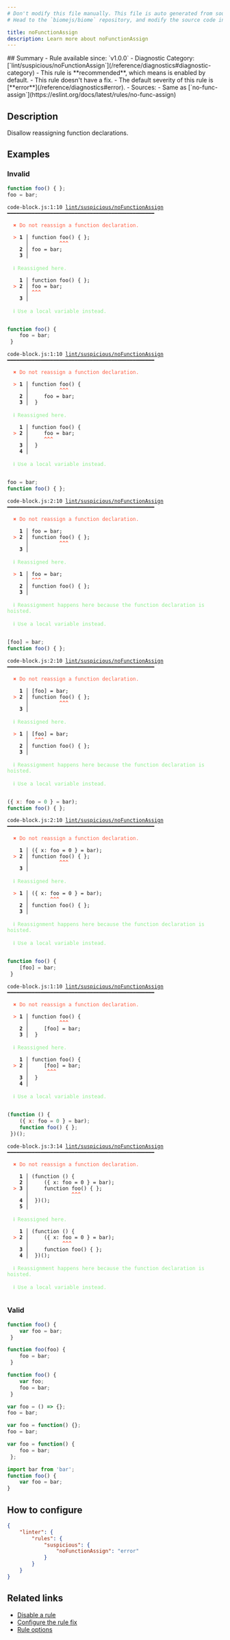 ```yaml
---
# Don't modify this file manually. This file is auto generated from source, and you will lose your changes next time the website is built.
# Head to the `biomejs/biome` repository, and modify the source code in there.

title: noFunctionAssign
description: Learn more about noFunctionAssign
---
```


<Tabs>
<TabItem label="JavaScript (and super languages)" icon="seti:javascript">
## Summary
- Rule available since: `v1.0.0`
- Diagnostic Category: [`lint/suspicious/noFunctionAssign`](/reference/diagnostics#diagnostic-category)
- This rule is **recommended**, which means is enabled by default.
- This rule doesn't have a fix.
- The default severity of this rule is [**error**](/reference/diagnostics#error).
- Sources: 
  - Same as [`no-func-assign`](https://eslint.org/docs/latest/rules/no-func-assign)

## Description
Disallow reassigning function declarations.

## Examples

### Invalid

```js
function foo() { };
foo = bar;
```

<pre class="language-text"><code class="language-text">code-block.js:1:10 <a href="https://biomejs.dev/linter/rules/no-function-assign">lint/suspicious/noFunctionAssign</a> ━━━━━━━━━━━━━━━━━━━━━━━━━━━━━━━━━━━━━━━━━━━━━━━━<br /><br />  <strong><span style="color: Tomato;">✖</span></strong> <span style="color: Tomato;">Do not reassign a function declaration.</span><br />  <br />  <strong><span style="color: Tomato;">&gt;</span></strong> <strong>1 │ </strong>function foo() &#123; &#125;;<br />   <strong>   │ </strong>         <strong><span style="color: Tomato;">^</span></strong><strong><span style="color: Tomato;">^</span></strong><strong><span style="color: Tomato;">^</span></strong><br />    <strong>2 │ </strong>foo = bar;<br />    <strong>3 │ </strong><br />  <br />  <strong><span style="color: lightgreen;">ℹ</span></strong> <span style="color: lightgreen;">Reassigned here.</span><br />  <br />    <strong>1 │ </strong>function foo() &#123; &#125;;<br />  <strong><span style="color: Tomato;">&gt;</span></strong> <strong>2 │ </strong>foo = bar;<br />   <strong>   │ </strong><strong><span style="color: Tomato;">^</span></strong><strong><span style="color: Tomato;">^</span></strong><strong><span style="color: Tomato;">^</span></strong><br />    <strong>3 │ </strong><br />  <br />  <strong><span style="color: lightgreen;">ℹ</span></strong> <span style="color: lightgreen;">Use a local variable instead.</span><br />  <br /></code></pre>

```js
function foo() {
    foo = bar;
 }
```

<pre class="language-text"><code class="language-text">code-block.js:1:10 <a href="https://biomejs.dev/linter/rules/no-function-assign">lint/suspicious/noFunctionAssign</a> ━━━━━━━━━━━━━━━━━━━━━━━━━━━━━━━━━━━━━━━━━━━━━━━━<br /><br />  <strong><span style="color: Tomato;">✖</span></strong> <span style="color: Tomato;">Do not reassign a function declaration.</span><br />  <br />  <strong><span style="color: Tomato;">&gt;</span></strong> <strong>1 │ </strong>function foo() &#123;<br />   <strong>   │ </strong>         <strong><span style="color: Tomato;">^</span></strong><strong><span style="color: Tomato;">^</span></strong><strong><span style="color: Tomato;">^</span></strong><br />    <strong>2 │ </strong>    foo = bar;<br />    <strong>3 │ </strong> &#125;<br />  <br />  <strong><span style="color: lightgreen;">ℹ</span></strong> <span style="color: lightgreen;">Reassigned here.</span><br />  <br />    <strong>1 │ </strong>function foo() &#123;<br />  <strong><span style="color: Tomato;">&gt;</span></strong> <strong>2 │ </strong>    foo = bar;<br />   <strong>   │ </strong>    <strong><span style="color: Tomato;">^</span></strong><strong><span style="color: Tomato;">^</span></strong><strong><span style="color: Tomato;">^</span></strong><br />    <strong>3 │ </strong> &#125;<br />    <strong>4 │ </strong><br />  <br />  <strong><span style="color: lightgreen;">ℹ</span></strong> <span style="color: lightgreen;">Use a local variable instead.</span><br />  <br /></code></pre>

```js
foo = bar;
function foo() { };
```

<pre class="language-text"><code class="language-text">code-block.js:2:10 <a href="https://biomejs.dev/linter/rules/no-function-assign">lint/suspicious/noFunctionAssign</a> ━━━━━━━━━━━━━━━━━━━━━━━━━━━━━━━━━━━━━━━━━━━━━━━━<br /><br />  <strong><span style="color: Tomato;">✖</span></strong> <span style="color: Tomato;">Do not reassign a function declaration.</span><br />  <br />    <strong>1 │ </strong>foo = bar;<br />  <strong><span style="color: Tomato;">&gt;</span></strong> <strong>2 │ </strong>function foo() &#123; &#125;;<br />   <strong>   │ </strong>         <strong><span style="color: Tomato;">^</span></strong><strong><span style="color: Tomato;">^</span></strong><strong><span style="color: Tomato;">^</span></strong><br />    <strong>3 │ </strong><br />  <br />  <strong><span style="color: lightgreen;">ℹ</span></strong> <span style="color: lightgreen;">Reassigned here.</span><br />  <br />  <strong><span style="color: Tomato;">&gt;</span></strong> <strong>1 │ </strong>foo = bar;<br />   <strong>   │ </strong><strong><span style="color: Tomato;">^</span></strong><strong><span style="color: Tomato;">^</span></strong><strong><span style="color: Tomato;">^</span></strong><br />    <strong>2 │ </strong>function foo() &#123; &#125;;<br />    <strong>3 │ </strong><br />  <br />  <strong><span style="color: lightgreen;">ℹ</span></strong> <span style="color: lightgreen;">Reassignment happens here because the function declaration is hoisted.</span><br />  <br />  <strong><span style="color: lightgreen;">ℹ</span></strong> <span style="color: lightgreen;">Use a local variable instead.</span><br />  <br /></code></pre>

```js
[foo] = bar;
function foo() { };
```

<pre class="language-text"><code class="language-text">code-block.js:2:10 <a href="https://biomejs.dev/linter/rules/no-function-assign">lint/suspicious/noFunctionAssign</a> ━━━━━━━━━━━━━━━━━━━━━━━━━━━━━━━━━━━━━━━━━━━━━━━━<br /><br />  <strong><span style="color: Tomato;">✖</span></strong> <span style="color: Tomato;">Do not reassign a function declaration.</span><br />  <br />    <strong>1 │ </strong>[foo] = bar;<br />  <strong><span style="color: Tomato;">&gt;</span></strong> <strong>2 │ </strong>function foo() &#123; &#125;;<br />   <strong>   │ </strong>         <strong><span style="color: Tomato;">^</span></strong><strong><span style="color: Tomato;">^</span></strong><strong><span style="color: Tomato;">^</span></strong><br />    <strong>3 │ </strong><br />  <br />  <strong><span style="color: lightgreen;">ℹ</span></strong> <span style="color: lightgreen;">Reassigned here.</span><br />  <br />  <strong><span style="color: Tomato;">&gt;</span></strong> <strong>1 │ </strong>[foo] = bar;<br />   <strong>   │ </strong> <strong><span style="color: Tomato;">^</span></strong><strong><span style="color: Tomato;">^</span></strong><strong><span style="color: Tomato;">^</span></strong><br />    <strong>2 │ </strong>function foo() &#123; &#125;;<br />    <strong>3 │ </strong><br />  <br />  <strong><span style="color: lightgreen;">ℹ</span></strong> <span style="color: lightgreen;">Reassignment happens here because the function declaration is hoisted.</span><br />  <br />  <strong><span style="color: lightgreen;">ℹ</span></strong> <span style="color: lightgreen;">Use a local variable instead.</span><br />  <br /></code></pre>

```js
({ x: foo = 0 } = bar);
function foo() { };
```

<pre class="language-text"><code class="language-text">code-block.js:2:10 <a href="https://biomejs.dev/linter/rules/no-function-assign">lint/suspicious/noFunctionAssign</a> ━━━━━━━━━━━━━━━━━━━━━━━━━━━━━━━━━━━━━━━━━━━━━━━━<br /><br />  <strong><span style="color: Tomato;">✖</span></strong> <span style="color: Tomato;">Do not reassign a function declaration.</span><br />  <br />    <strong>1 │ </strong>(&#123; x: foo = 0 &#125; = bar);<br />  <strong><span style="color: Tomato;">&gt;</span></strong> <strong>2 │ </strong>function foo() &#123; &#125;;<br />   <strong>   │ </strong>         <strong><span style="color: Tomato;">^</span></strong><strong><span style="color: Tomato;">^</span></strong><strong><span style="color: Tomato;">^</span></strong><br />    <strong>3 │ </strong><br />  <br />  <strong><span style="color: lightgreen;">ℹ</span></strong> <span style="color: lightgreen;">Reassigned here.</span><br />  <br />  <strong><span style="color: Tomato;">&gt;</span></strong> <strong>1 │ </strong>(&#123; x: foo = 0 &#125; = bar);<br />   <strong>   │ </strong>      <strong><span style="color: Tomato;">^</span></strong><strong><span style="color: Tomato;">^</span></strong><strong><span style="color: Tomato;">^</span></strong><br />    <strong>2 │ </strong>function foo() &#123; &#125;;<br />    <strong>3 │ </strong><br />  <br />  <strong><span style="color: lightgreen;">ℹ</span></strong> <span style="color: lightgreen;">Reassignment happens here because the function declaration is hoisted.</span><br />  <br />  <strong><span style="color: lightgreen;">ℹ</span></strong> <span style="color: lightgreen;">Use a local variable instead.</span><br />  <br /></code></pre>

```js
function foo() {
    [foo] = bar;
 }
```

<pre class="language-text"><code class="language-text">code-block.js:1:10 <a href="https://biomejs.dev/linter/rules/no-function-assign">lint/suspicious/noFunctionAssign</a> ━━━━━━━━━━━━━━━━━━━━━━━━━━━━━━━━━━━━━━━━━━━━━━━━<br /><br />  <strong><span style="color: Tomato;">✖</span></strong> <span style="color: Tomato;">Do not reassign a function declaration.</span><br />  <br />  <strong><span style="color: Tomato;">&gt;</span></strong> <strong>1 │ </strong>function foo() &#123;<br />   <strong>   │ </strong>         <strong><span style="color: Tomato;">^</span></strong><strong><span style="color: Tomato;">^</span></strong><strong><span style="color: Tomato;">^</span></strong><br />    <strong>2 │ </strong>    [foo] = bar;<br />    <strong>3 │ </strong> &#125;<br />  <br />  <strong><span style="color: lightgreen;">ℹ</span></strong> <span style="color: lightgreen;">Reassigned here.</span><br />  <br />    <strong>1 │ </strong>function foo() &#123;<br />  <strong><span style="color: Tomato;">&gt;</span></strong> <strong>2 │ </strong>    [foo] = bar;<br />   <strong>   │ </strong>     <strong><span style="color: Tomato;">^</span></strong><strong><span style="color: Tomato;">^</span></strong><strong><span style="color: Tomato;">^</span></strong><br />    <strong>3 │ </strong> &#125;<br />    <strong>4 │ </strong><br />  <br />  <strong><span style="color: lightgreen;">ℹ</span></strong> <span style="color: lightgreen;">Use a local variable instead.</span><br />  <br /></code></pre>

```js
(function () {
    ({ x: foo = 0 } = bar);
    function foo() { };
 })();
```

<pre class="language-text"><code class="language-text">code-block.js:3:14 <a href="https://biomejs.dev/linter/rules/no-function-assign">lint/suspicious/noFunctionAssign</a> ━━━━━━━━━━━━━━━━━━━━━━━━━━━━━━━━━━━━━━━━━━━━━━━━<br /><br />  <strong><span style="color: Tomato;">✖</span></strong> <span style="color: Tomato;">Do not reassign a function declaration.</span><br />  <br />    <strong>1 │ </strong>(function () &#123;<br />    <strong>2 │ </strong>    (&#123; x: foo = 0 &#125; = bar);<br />  <strong><span style="color: Tomato;">&gt;</span></strong> <strong>3 │ </strong>    function foo() &#123; &#125;;<br />   <strong>   │ </strong>             <strong><span style="color: Tomato;">^</span></strong><strong><span style="color: Tomato;">^</span></strong><strong><span style="color: Tomato;">^</span></strong><br />    <strong>4 │ </strong> &#125;)();<br />    <strong>5 │ </strong><br />  <br />  <strong><span style="color: lightgreen;">ℹ</span></strong> <span style="color: lightgreen;">Reassigned here.</span><br />  <br />    <strong>1 │ </strong>(function () &#123;<br />  <strong><span style="color: Tomato;">&gt;</span></strong> <strong>2 │ </strong>    (&#123; x: foo = 0 &#125; = bar);<br />   <strong>   │ </strong>          <strong><span style="color: Tomato;">^</span></strong><strong><span style="color: Tomato;">^</span></strong><strong><span style="color: Tomato;">^</span></strong><br />    <strong>3 │ </strong>    function foo() &#123; &#125;;<br />    <strong>4 │ </strong> &#125;)();<br />  <br />  <strong><span style="color: lightgreen;">ℹ</span></strong> <span style="color: lightgreen;">Reassignment happens here because the function declaration is hoisted.</span><br />  <br />  <strong><span style="color: lightgreen;">ℹ</span></strong> <span style="color: lightgreen;">Use a local variable instead.</span><br />  <br /></code></pre>

### Valid

```js
function foo() {
    var foo = bar;
 }
```

```js
function foo(foo) {
    foo = bar;
 }
```

```js
function foo() {
    var foo;
    foo = bar;
 }
```

```js
var foo = () => {};
foo = bar;
```

```js
var foo = function() {};
foo = bar;
```

```js
var foo = function() {
    foo = bar;
 };
```

```js
import bar from 'bar';
function foo() {
    var foo = bar;
}
```

## How to configure
```json title="biome.json"
{
	"linter": {
		"rules": {
			"suspicious": {
				"noFunctionAssign": "error"
			}
		}
	}
}

```
## Related links

- [Disable a rule](/linter/#disable-a-lint-rule)
- [Configure the rule fix](/linter#configure-the-rule-fix)
- [Rule options](/linter/#rule-options)

</TabItem>
</Tabs>


